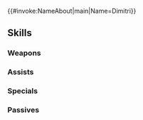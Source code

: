 {{#invoke:NameAbout|main|Name=Dimitri}}{{HeroPage Tabs}}
{{Hero Infobox
|Name=Dimitri
|Title=The Protector
|GrowthModifier=Gen 3
|WeaponType=Blue Lance
|Origin=Fire Emblem: Three Houses
|Gender=Male
|MoveType=Cavalry
|actorJP=石川界人
|actorEN=Chris Hackney
|artist=藤坂公彦
|resplendentArtist=めばる
|additionDate=July 21, 2019
|releaseDate=July 22, 2019
|poolDate=August 7, 2019
|randomStartTime=2019-08-22T07:00:00Z
|poolRarities=5
|TagID=ディミトリ
|InternalID=400
|Properties=specRate_202202,resplendent,jotunheimr
|cv1=12
|cv2=300100
|description=Crown prince of the Holy Kingdom of Faerghus. Known for his chivalry, but it seems a darkness may lurk beneath the surface. Appears in Fire Emblem: Three Houses.
|resplendentStartTime=2024-10-10T07:00:00Z
|resplendentEndTime=2024-10-25T06:59:59Z
}}
{{Stats Page
|Lv1HP=18|Lv1ATK=10|Lv1SPD=5|Lv1DEF=10|Lv1RES=3
|GRHP=50|GRATK=60|GRSPD=55|GRDEF=55|GRRES=35
}}
==Skills==
===Weapons===
{{Weapons Table
|weapon1=Iron Lance
|weapon1Default=1
|weapon1Unlock=1
|weapon2=Steel Lance
|weapon2Default=3
|weapon2Unlock=2
|weapon3=Silver Lance
|weapon3Default=4
|weapon3Unlock=3
|weapon4=Noble Lance
|weapon4Default=5
|weapon4Unlock=5
}}
===Assists===
{{Assists Table
}}
===Specials===
{{Specials Table
|special1=Retribution
|special1Default=4
|special1Unlock=3
|special2=Vengeance
|special2Default=
|special2Unlock=4
}}
===Passives===
{{Passives Table
|passiveA1=Death Blow 1
|passiveA2=Death Blow 2
|passiveA3=Death Blow 3
|passiveA4=Death Blow 4
|passiveA1Unlock=2
|passiveA2Unlock=3
|passiveA3Unlock=4
|passiveA4Unlock=5
|passiveB1=Lull Atk/Def 1
|passiveB2=Lull Atk/Def 2
|passiveB3=Lull Atk/Def 3
|passiveB1Unlock=1
|passiveB2Unlock=2
|passiveB3Unlock=4
}}
{{Heroes Navbox}}